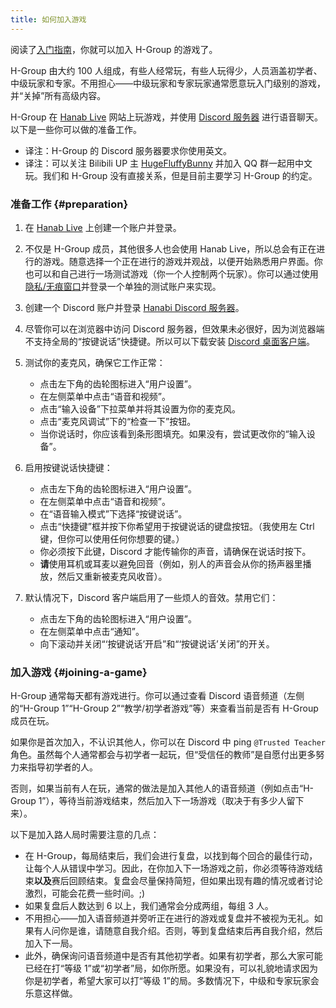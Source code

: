 ```yaml
---
title: 如何加入游戏
---
```


阅读了[入门指南](beginner.mdx)，你就可以加入 H-Group 的游戏了。

H-Group 由大约 100 人组成，有些人经常玩，有些人玩得少，人员涵盖初学者、中级玩家和专家。不用担心——中级玩家和专家玩家通常愿意玩入门级别的游戏，并“关掉”所有高级内容。

H-Group 在 [Hanab Live](https://hanab.live) 网站上玩游戏，并使用 [Discord 服务器](https://discord.gg/FADvkJp) 进行语音聊天。以下是一些你可以做的准备工作。

- 译注：H-Group 的 Discord 服务器要求你使用英文。
- 译注：可以关注 Bilibili UP 主 [HugeFluffyBunny](https://space.bilibili.com/1841686274) 并加入 QQ 群一起用中文玩。我们和 H-Group 没有直接关系，但是目前主要学习 H-Group 的约定。

### 准备工作 \{#preparation\}

1. 在 [Hanab Live](https://hanab.live) 上创建一个账户并登录。

1. 不仅是 H-Group 成员，其他很多人也会使用 Hanab Live，所以总会有正在进行的游戏。随意选择一个正在进行的游戏并观战，以便开始熟悉用户界面。你也可以和自己进行一场测试游戏（你一个人控制两个玩家）。你可以通过使用[隐私/无痕窗口](https://support.google.com/chrome/answer/95464?co=GENIE.Platform%3DDesktop&hl=en)并登录一个单独的测试账户来实现。

1. 创建一个 Discord 账户并登录 [Hanabi Discord 服务器](https://discord.gg/FADvkJp)。

1. 尽管你可以在浏览器中访问 Discord 服务器，但效果未必很好，因为浏览器端不支持全局的“按键说话”快捷键。所以可以下载安装 [Discord 桌面客户端](https://discordapp.com/download)。

1. 测试你的麦克风，确保它工作正常：
   - 点击左下角的齿轮图标进入“用户设置”。
   - 在左侧菜单中点击“语音和视频”。
   - 点击“输入设备”下拉菜单并将其设置为你的麦克风。
   - 点击“麦克风调试”下的“检查一下”按钮。
   - 当你说话时，你应该看到条形图填充。如果没有，尝试更改你的“输入设备”。

1. 启用按键说话快捷键：
   - 点击左下角的齿轮图标进入“用户设置”。
   - 在左侧菜单中点击“语音和视频”。
   - 在“语音输入模式”下选择“按键说话”。
   - 点击“快捷键”框并按下你希望用于按键说话的键盘按钮。（我使用左 Ctrl 键，但你可以使用任何你想要的键。）
   - 你必须按下此键，Discord 才能传输你的声音，请确保在说话时按下。
   - **请**使用耳机或耳麦以避免回音（例如，别人的声音会从你的扬声器里播放，然后又重新被麦克风收音）。

1. 默认情况下，Discord 客户端启用了一些烦人的音效。禁用它们：
   - 点击左下角的齿轮图标进入“用户设置”。
   - 在左侧菜单中点击“通知”。
   - 向下滚动并关闭“‘按键说话’开启”和“‘按键说话’关闭”的开关。

### 加入游戏 \{#joining-a-game\}

H-Group 通常每天都有游戏进行。你可以通过查看 Discord 语音频道（左侧的“H-Group 1”“H-Group 2”“教学/初学者游戏”等）来查看当前是否有 H-Group 成员在玩。

如果你是首次加入，不认识其他人，你可以在 Discord 中 ping `@Trusted Teacher` 角色。虽然每个人通常都会与初学者一起玩，但“受信任的教师”是自愿付出更多努力来指导初学者的人。

否则，如果当前有人在玩，通常的做法是加入其他人的语音频道（例如点击“H-Group 1”），等待当前游戏结束，然后加入下一场游戏（取决于有多少人留下来）。

以下是加入路人局时需要注意的几点：

- 在 H-Group，每局结束后，我们会进行复盘，以找到每个回合的最佳行动，让每个人从错误中学习。因此，在你加入下一场游戏之前，你必须等待游戏结束**以及**赛后回顾结束。复盘会尽量保持简短，但如果出现有趣的情况或者讨论激烈，可能会花费一些时间。;)
- 如果复盘后人数达到 6 以上，我们通常会分成两组，每组 3 人。
- 不用担心——加入语音频道并旁听正在进行的游戏或复盘并不被视为无礼。如果有人问你是谁，请随意自我介绍。否则，等到复盘结束后再自我介绍，然后加入下一局。
- 此外，确保询问语音频道中是否有其他初学者。如果有初学者，那么大家可能已经在打“等级 1”或“初学者”局，如你所愿。如果没有，可以礼貌地请求因为你是初学者，希望大家可以打“等级 1”的局。多数情况下，中级和专家玩家会乐意这样做。
